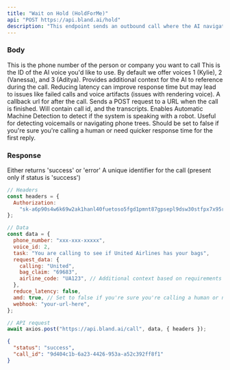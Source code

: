 ```yaml
---
title: "Wait on Hold (HoldForMe)"
api: "POST https://api.bland.ai/hold"
description: "This endpoint sends an outbound call where the AI navigates customer service and waits on hold until a human being answers. Then it dispatches a call to a number you provide, patching in another human."
---
```


### Body

<ParamField body="phone_number" type="string">
  This is the phone number of the person or company you want to call
</ParamField>

<ParamField body="voice_id" type="number">
  This is the ID of the AI voice you'd like to use. By default we offer voices 1
  (Kylie), 2 (Vanessa), and 3 (Aditya).
</ParamField>

<ParamField body="request_data" type="object">
  Provides additional context for the AI to reference during the call.
</ParamField>

<ParamField body="reduce_latency" type="boolean">
  Reducing latency can improve response time but may lead to issues like failed
  calls and voice artifacts (issues with rendering voice).
</ParamField>

<ParamField body="webhook" type="string">
  A callback url for after the call. Sends a POST request to a URL when the call
  is finished. Will contain call id, and the transcripts.
</ParamField>

<ParamField body="amd" type="boolean">
  Enables Automatic Machine Detection to detect if the system is speaking with a
  robot. Useful for detecting voicemails or navigating phone trees. Should be
  set to false if you're sure you're calling a human or need quicker response
  time for the first reply.
</ParamField>

### Response

<ResponseField name="status" type="string">
  Either returns 'success' or 'error'
</ResponseField>

<ResponseField name="call_id" type="string">
  A unique identifier for the call (present only if status is 'success')
</ResponseField>

<RequestExample>

```javascript Example Request.js
// Headers
const headers = {
  Authorization:
    "sk-a6p90s4w6k69w2ak1hanl40fuetoso5fgd1pmnt87gpsepl9dsw30stfpx7x95r469",
};

// Data
const data = {
  phone_number: "xxx-xxx-xxxxx",
  voice_id: 2,
  task: "You are calling to see if United Airlines has your bags",
  request_data: {
    calling: "United",
    bag_claim: "69683",
    airline_code: "UA123", // Additional context based on requirements
  },
  reduce_latency: false,
  amd: true, // Set to false if you're sure you're calling a human or need quicker response
  webhook: "your-url-here",
};

// API request
await axios.post("https://api.bland.ai/call", data, { headers });
```

</RequestExample>

<ResponseExample>

```json Response
{
  "status": "success",
  "call_id": "9d404c1b-6a23-4426-953a-a52c392ff8f1"
}
```

</ResponseExample>
